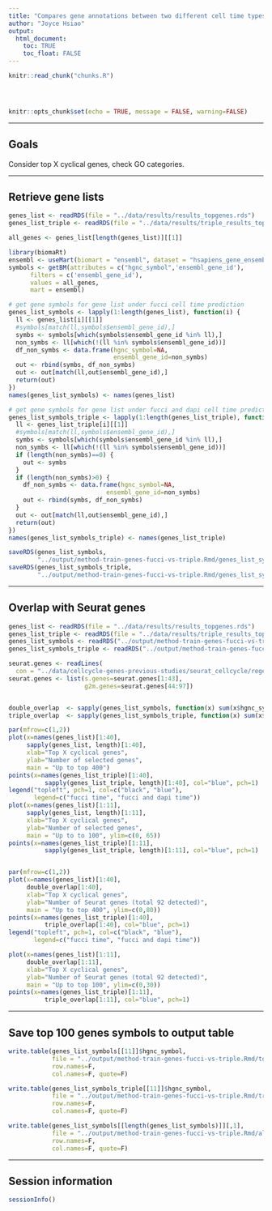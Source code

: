 ```yaml
---
title: "Compares gene annotations between two different cell time types"
author: "Joyce Hsiao"
output: 
  html_document:
    toc: TRUE
    toc_float: FALSE
---
```


<!-- The file analysis/chunks.R contains chunks that define default settings
shared across the workflowr files. -->
```r
knitr::read_chunk("chunks.R")
```

<!-- Update knitr chunk options -->
```r
```

<!-- Insert the date the file was last updated -->
```r
```

<!-- Insert the code version (Git commit SHA1) if Git repository exists and R
 package git2r is installed -->
```r
```

```r
knitr::opts_chunk$set(echo = TRUE, message = FALSE, warning=FALSE)
```

---

## Goals

Consider top X cyclical genes, check GO categories. 

---

## Retrieve gene lists

```r
genes_list <- readRDS(file = "../data/results/results_topgenes.rds")
genes_list_triple <- readRDS(file = "../data/results/triple_results_topgenes.rds")

all_genes <- genes_list[length(genes_list)][[1]]

library(biomaRt)
ensembl <- useMart(biomart = "ensembl", dataset = "hsapiens_gene_ensembl")
symbols <- getBM(attributes = c("hgnc_symbol",'ensembl_gene_id'), 
      filters = c('ensembl_gene_id'),
      values = all_genes, 
      mart = ensembl)

# get gene symbols for gene list under fucci cell time prediction
genes_list_symbols <- lapply(1:length(genes_list), function(i) {
  ll <- genes_list[i][[1]]
  #symbols[match(ll,symbols$ensembl_gene_id),]
  symbs <- symbols[which(symbols$ensembl_gene_id %in% ll),]
  non_symbs <- ll[which(!(ll %in% symbols$ensembl_gene_id))]
  df_non_symbs <- data.frame(hgnc_symbol=NA,
                             ensembl_gene_id=non_symbs)  
  out <- rbind(symbs, df_non_symbs)
  out <- out[match(ll,out$ensembl_gene_id),]
  return(out)
})
names(genes_list_symbols) <- names(genes_list)

# get gene symbols for gene list under fucci and dapi cell time prediction
genes_list_symbols_triple <- lapply(1:length(genes_list_triple), function(i) {
  ll <- genes_list_triple[i][[1]]
  #symbols[match(ll,symbols$ensembl_gene_id),]
  symbs <- symbols[which(symbols$ensembl_gene_id %in% ll),]
  non_symbs <- ll[which(!(ll %in% symbols$ensembl_gene_id))]
  if (length(non_symbs)==0) {
    out <- symbs    
  } 
  if (length(non_symbs)>0) {
    df_non_symbs <- data.frame(hgnc_symbol=NA,
                           ensembl_gene_id=non_symbs)  
    out <- rbind(symbs, df_non_symbs)
  }
  out <- out[match(ll,out$ensembl_gene_id),]
  return(out)
})
names(genes_list_symbols_triple) <- names(genes_list_triple)

saveRDS(genes_list_symbols, 
        "../output/method-train-genes-fucci-vs-triple.Rmd/genes_list_symbols.rds")
saveRDS(genes_list_symbols_triple, 
        "../output/method-train-genes-fucci-vs-triple.Rmd/genes_list_symbols_triple.rds")
```


---

## Overlap with Seurat genes

```r
genes_list <- readRDS(file = "../data/results/results_topgenes.rds")
genes_list_triple <- readRDS(file = "../data/results/triple_results_topgenes.rds")
genes_list_symbols <- readRDS("../output/method-train-genes-fucci-vs-triple.Rmd/genes_list_symbols.rds")
genes_list_symbols_triple <- readRDS("../output/method-train-genes-fucci-vs-triple.Rmd/genes_list_symbols_triple.rds")

seurat.genes <- readLines(
  con = "../data/cellcycle-genes-previous-studies/seurat_cellcycle/regev_lab_cell_cycle_genes.txt")
seurat.genes <- list(s.genes=seurat.genes[1:43],
                     g2m.genes=seurat.genes[44:97])


double_overlap  <- sapply(genes_list_symbols, function(x) sum(x$hgnc_symbol %in% unlist(seurat.genes)))
triple_overlap  <- sapply(genes_list_symbols_triple, function(x) sum(x$hgnc_symbol %in% unlist(seurat.genes)))

par(mfrow=c(1,2))
plot(x=names(genes_list)[1:40],
     sapply(genes_list, length)[1:40], 
     xlab="Top X cyclical genes",
     ylab="Number of selected genes",
     main = "Up to top 400")
points(x=names(genes_list_triple)[1:40],
          sapply(genes_list_triple, length)[1:40], col="blue", pch=1)
legend("topleft", pch=1, col=c("black", "blue"),
       legend=c("fucci time", "fucci and dapi time"))
plot(x=names(genes_list)[1:11],
     sapply(genes_list, length)[1:11], 
     xlab="Top X cyclical genes",
     ylab="Number of selected genes",
     main = "Up to to 100", ylim=c(0, 65))
points(x=names(genes_list_triple)[1:11],
          sapply(genes_list_triple, length)[1:11], col="blue", pch=1)


par(mfrow=c(1,2))
plot(x=names(genes_list)[1:40],
     double_overlap[1:40], 
     xlab="Top X cyclical genes",
     ylab="Number of Seurat genes (total 92 detected)",
     main = "Up to top 400", ylim=c(0,80))
points(x=names(genes_list_triple)[1:40],
          triple_overlap[1:40], col="blue", pch=1)
legend("topleft", pch=1, col=c("black", "blue"),
       legend=c("fucci time", "fucci and dapi time"))

plot(x=names(genes_list)[1:11],
     double_overlap[1:11], 
     xlab="Top X cyclical genes",
     ylab="Number of Seurat genes (total 92 detected)",
     main = "Up to top 100", ylim=c(0,30))
points(x=names(genes_list_triple)[1:11],
          triple_overlap[1:11], col="blue", pch=1)
```


---

## Save top 100 genes symbols to output table

```r
write.table(genes_list_symbols[[11]]$hgnc_symbol,
            file = "../output/method-train-genes-fucci-vs-triple.Rmd/topgenes.txt",
            row.names=F,
            col.names=F, quote=F)

write.table(genes_list_symbols_triple[[11]]$hgnc_symbol,
            file = "../output/method-train-genes-fucci-vs-triple.Rmd/triple_topgenes.txt",
            row.names=F,
            col.names=F, quote=F)

write.table(genes_list_symbols[[length(genes_list_symbols)]][,1],
            file = "../output/method-train-genes-fucci-vs-triple.Rmd/allgenes.txt",
            row.names=F,
            col.names=F, quote=F)
```




---

## Session information

```r
sessionInfo()
```

